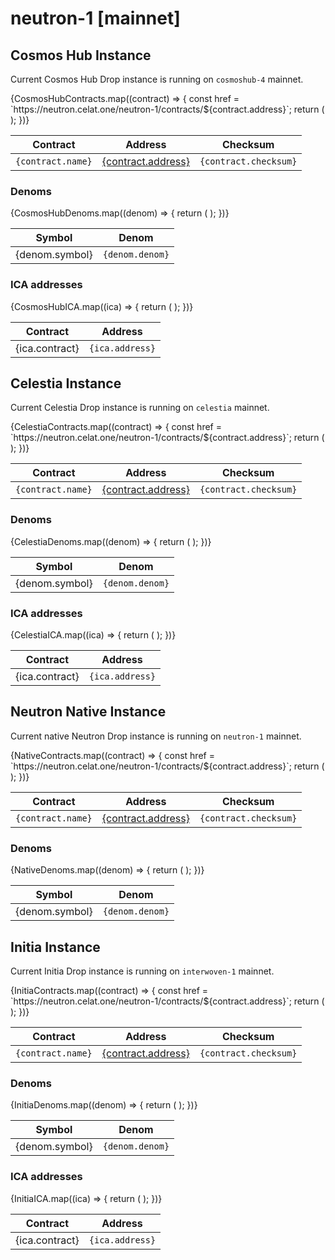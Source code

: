 



# neutron-1 [mainnet]

## Cosmos Hub Instance

Current Cosmos Hub Drop instance is running on `cosmoshub-4` mainnet.

<table>
  <thead>
    <tr>
      <th>Contract</th>
      <th>Address</th>
      <th>Checksum</th>
    </tr>
  </thead>
  <tbody>
    {CosmosHubContracts.map((contract) => {
      const href = `https://neutron.celat.one/neutron-1/contracts/${contract.address}`;
      return (
        <tr>
          <td>
            <code>{contract.name}</code>
          </td>
          <td>
            <a href={href}>{contract.address}</a>
          </td>
          <td>
            <code>{contract.checksum}</code>
          </td>
        </tr>
      );
    })}
  </tbody>
</table>

### Denoms

<table>
  <thead>
    <tr>
      <th>Symbol</th>
      <th>Denom</th>
    </tr>
  </thead>
  <tbody>
    {CosmosHubDenoms.map((denom) => {
      return (
        <tr>
          <td>{denom.symbol}</td>
          <td>
            <code>{denom.denom}</code>
          </td>
        </tr>
      );
    })}
  </tbody>
</table>

### ICA addresses

<table>
  <thead>
    <tr>
      <th>Contract</th>
      <th>Address</th>
    </tr>
  </thead>
  <tbody>
    {CosmosHubICA.map((ica) => {
      return (
        <tr>
          <td>{ica.contract}</td>
          <td>
            <code>{ica.address}</code>
          </td>
        </tr>
      );
    })}
  </tbody>
</table>

## Celestia Instance

Current Celestia Drop instance is running on `celestia` mainnet.

<table>
  <thead>
    <tr>
      <th>Contract</th>
      <th>Address</th>
      <th>Checksum</th>
    </tr>
  </thead>
  <tbody>
    {CelestiaContracts.map((contract) => {
      const href = `https://neutron.celat.one/neutron-1/contracts/${contract.address}`;
      return (
        <tr>
          <td>
            <code>{contract.name}</code>
          </td>
          <td>
            <a href={href}>{contract.address}</a>
          </td>
          <td>
            <code>{contract.checksum}</code>
          </td>
        </tr>
      );
    })}
  </tbody>
</table>

### Denoms

<table>
  <thead>
    <tr>
      <th>Symbol</th>
      <th>Denom</th>
    </tr>
  </thead>
  <tbody>
    {CelestiaDenoms.map((denom) => {
      return (
        <tr>
          <td>{denom.symbol}</td>
          <td>
            <code>{denom.denom}</code>
          </td>
        </tr>
      );
    })}
  </tbody>
</table>

### ICA addresses

<table>
  <thead>
    <tr>
      <th>Contract</th>
      <th>Address</th>
    </tr>
  </thead>
  <tbody>
    {CelestiaICA.map((ica) => {
      return (
        <tr>
          <td>{ica.contract}</td>
          <td>
            <code>{ica.address}</code>
          </td>
        </tr>
      );
    })}
  </tbody>
</table>

## Neutron Native Instance

Current native Neutron Drop instance is running on `neutron-1` mainnet.

<table>
  <thead>
    <tr>
      <th>Contract</th>
      <th>Address</th>
      <th>Checksum</th>
    </tr>
  </thead>
  <tbody>
    {NativeContracts.map((contract) => {
      const href = `https://neutron.celat.one/neutron-1/contracts/${contract.address}`;
      return (
        <tr>
          <td>
            <code>{contract.name}</code>
          </td>
          <td>
            <a href={href}>{contract.address}</a>
          </td>
          <td>
            <code>{contract.checksum}</code>
          </td>
        </tr>
      );
    })}
  </tbody>
</table>

### Denoms

<table>
  <thead>
    <tr>
      <th>Symbol</th>
      <th>Denom</th>
    </tr>
  </thead>
  <tbody>
    {NativeDenoms.map((denom) => {
      return (
        <tr>
          <td>{denom.symbol}</td>
          <td>
            <code>{denom.denom}</code>
          </td>
        </tr>
      );
    })}
  </tbody>
</table>

## Initia Instance

Current Initia Drop instance is running on `interwoven-1` mainnet.

<table>
  <thead>
    <tr>
      <th>Contract</th>
      <th>Address</th>
      <th>Checksum</th>
    </tr>
  </thead>
  <tbody>
    {InitiaContracts.map((contract) => {
      const href = `https://neutron.celat.one/neutron-1/contracts/${contract.address}`;
      return (
        <tr>
          <td>
            <code>{contract.name}</code>
          </td>
          <td>
            <a href={href}>{contract.address}</a>
          </td>
          <td>
            <code>{contract.checksum}</code>
          </td>
        </tr>
      );
    })}
  </tbody>
</table>

### Denoms

<table>
  <thead>
    <tr>
      <th>Symbol</th>
      <th>Denom</th>
    </tr>
  </thead>
  <tbody>
    {InitiaDenoms.map((denom) => {
      return (
        <tr>
          <td>{denom.symbol}</td>
          <td>
            <code>{denom.denom}</code>
          </td>
        </tr>
      );
    })}
  </tbody>
</table>

### ICA addresses

<table>
  <thead>
    <tr>
      <th>Contract</th>
      <th>Address</th>
    </tr>
  </thead>
  <tbody>
    {InitiaICA.map((ica) => {
      return (
        <tr>
          <td>{ica.contract}</td>
          <td>
            <code>{ica.address}</code>
          </td>
        </tr>
      );
    })}
  </tbody>
</table>

